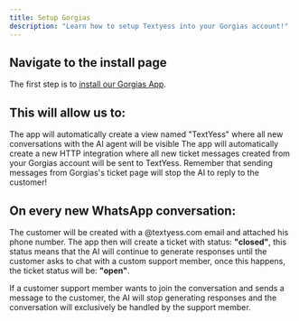 ```yaml
---
title: Setup Gorgias
description: "Learn how to setup Textyess into your Gorgias account!"
---
```


## Navigate to the install page

The first step is to [install our Gorgias App](https://ai.textyess.com/integrations/gorgias).

## This will allow us to:

<Steps>
  <Step title="Create a TextYess view">
    The app will automatically create a view named "TextYess" where all new conversations with the AI agent will be visible
  </Step>
  <Step title="Create a new HTTP integration">
     The app will automatically create a new HTTP integration where all new ticket messages created from your Gorgias account will be sent to TextYess.
     Remember that sending messages from Gorgias's ticket page will stop the AI to reply to the customer!
  </Step>
</Steps>


## On every new WhatsApp conversation:
  
  The customer will be created with a @textyess.com email and attached his phone number.
  The app then will create a ticket with status: **"closed"**, this status means that the AI will continue to generate responses
  until the customer asks to chat with a custom support member, once this happens, the ticket status will be: **"open"**.

  If a customer support member wants to join the conversation and sends a message to the customer, the AI will stop generating responses
  and the conversation will exclusively be handled by the support member.